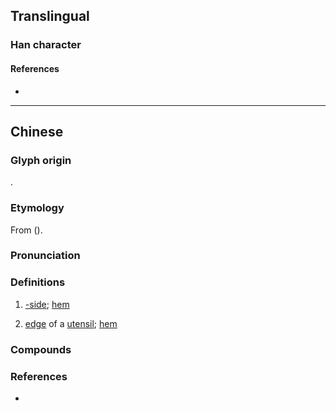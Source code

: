 {{character info}}
==Translingual==

===Han character===
{{Han char|rn=32|rad=土|as=11|sn=14|four=48117|canj=GJJN|ids=⿰土乾}}

====References====
* {{Han ref|kx=0238.191|hdz=10478.040|uh=5898|ud=22680|bh=E159|bd=57689}}

----

==Chinese==
{{zh-forms|alt=舷}}

===Glyph origin===
{{Han compound|土|乾|c1=s|c2=p|t1=soil; earth|ls=psc|no_och2=y}}.

===Etymology===
From {{och-l|舷}} ({{zh-ref|Chen and Li, 1991}}).

===Pronunciation===
{{zh-pron
|m=qián
|c=kin4
|mn=kîⁿ
|mn-t=gin5
|cat=n
}}

===Definitions===
{{zh-hanzi}}

# {{lb|zh|Min Nan}} [[-side]]; [[hem]]
#: {{zh-x|小溪墘|brook'''side'''|MN}}
# {{lb|zh|Min Nan}} [[edge]] of a [[utensil]]; [[hem]]

===Compounds===
{{zh-der|海墘|車路墘|田墘|溪仔墘:khe-á-kîⁿ;Min Nan|路墘|厝墘}}

===References===
* {{R:yue:mfccd}}